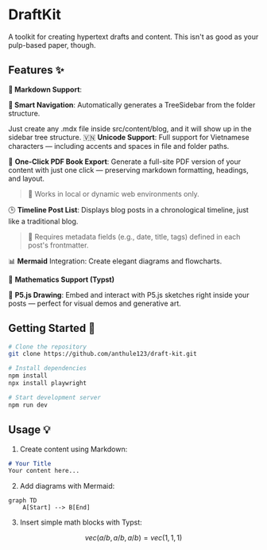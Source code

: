 
# DraftKit 

A toolkit for creating hypertext drafts and content. This isn't as good as your
pulp-based paper, though.

## Features ✨
**📝 Markdown Support**:

**🌳 Smart Navigation**: Automatically generates a TreeSidebar from the folder structure.

Just create any .mdx file inside src/content/blog, and it will show up in the sidebar tree structure.
🇻🇳 **Unicode Support**: Full support for Vietnamese characters 
— including accents and spaces in file and folder paths.

📘 **One-Click PDF Book Export**: Generate a full-site PDF version
 of your content with just one click — preserving markdown 
 formatting, headings, and layout.

> 🔧 Works in local or dynamic web environments only.

🕒 **Timeline Post List**: Displays blog posts in a chronological timeline, 
just like a traditional blog.

> 📌 Requires metadata fields (e.g., date, title, tags) defined in each post's frontmatter.

📊 **Mermaid** Integration: Create elegant diagrams and flowcharts. 

🔢 **Mathematics Support (Typst)**

🎨 **P5.js Drawing**: Embed and interact with P5.js sketches right inside your posts — perfect for visual demos and generative art.

## Getting Started 🚀

```bash
# Clone the repository
git clone https://github.com/anthule123/draft-kit.git

# Install dependencies
npm install
npx install playwright

# Start development server
npm run dev
```

## Usage 💡

1. Create content using Markdown:
```markdown
# Your Title
Your content here...
```

2. Add diagrams with Mermaid:

```mermaid
graph TD
    A[Start] --> B[End]
```



3. Insert simple math blocks with Typst:
```math
vec(a/b, a/b, a/b) = vec(1, 1, 1)
``` 
